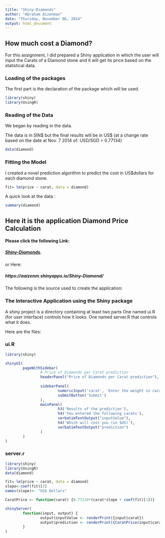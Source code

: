 ```yaml
---
title: "Shiny-Diamonds"
author: "Abraham Aizenman"
date: "Thursday, November 06, 2014"
output: html_document
---
```

## How much cost a Diamond?

For this assignment, I did prepared a Shiny application in which the user will input the Carats of a Diamond stone and it will get its price based on the statistical data.

### Loading of the packages

The first part is the declaration of the package which will be used. 

```r
library(shiny)
library(UsingR)

```
### Reading of the Data

We began by reading in the data.

The data is in SIN$ but the final results will be in US$ (at a change rate based on the date at Nov. 7 2014 of: USD/SGD = 0.77134)

```r
data(diamond)
```


### Fitting the Model
I created a novel prediction algorithm to predict the cost in US$dollars for each 
diamond stone.

```r
fit= lm(price ~ carat, data = diamond)
```

A quick look at the data :

```r
summary(diamond)
```

## Here it is the application Diamond Price Calculation

#### Please click the following Link: 

##### <a href="https://aaizenm.shinyapps.io/Shiny-Diamond/" target="_blank">Shiny-Diamonds</a>.


or Here:

##### https://aaizenm.shinyapps.io/Shiny-Diamond/




The following is the source used to create the application: 

### The Interactive Application using the Shiny package

A shiny project is a directory containing at least two parts
One named ui.R (for user interface) controls how it looks.
One named server.R that controls what it does.

Here are the files:

### ui.R
```r
library(shiny)

shinyUI(
        pageWithSidebar(
                # Price of Diamonds per Carat prediction
                headerPanel("Price of Diamonds per Carat prediction"),
                
                sidebarPanel(
                        numericInput('carat', 'Enter the weight in carats', 0.1 , min = .01, max = 2.0, step = 0.01),
                        submitButton('Submit')
                ),
                mainPanel(
                        h3('Results of the prediction'),
                        h4('You entered the following carats'),
                        verbatimTextOutput("inputValue"),
                        h4('Which will cost you (in $US)'),
                        verbatimTextOutput("prediction")
                )
        )
)
```

### server.r

```r
library(shiny)
library(UsingR)
data(diamond)

fit= lm(price ~ carat, data = diamond)
slope<-coef(fit)[2]
names(slope)<- "US$ Dollars"

CaratPrice <- function(carat) {0.77134*(carat*slope + coef(fit)[1])}

shinyServer(
        function(input, output) {
                output$inputValue <- renderPrint({input$carat})
                output$prediction <- renderPrint({CaratPrice(input$carat)})
        }
)
```

